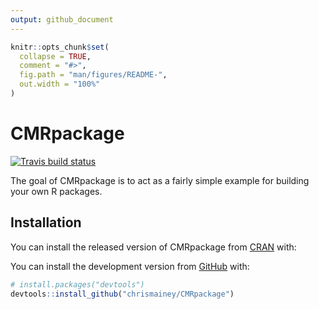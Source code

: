 ```yaml
---
output: github_document
---
```


<!-- README.md is generated from README.Rmd. Please edit that file -->

```r
knitr::opts_chunk$set(
  collapse = TRUE,
  comment = "#>",
  fig.path = "man/figures/README-",
  out.width = "100%"
)
```

# CMRpackage

  <!-- badges: start -->
  [![Travis build status](https://travis-ci.org/chrismainey/CMRpackage.svg?branch=master)](https://travis-ci.org/chrismainey/CMRpackage)
  <!-- badges: end -->

The goal of CMRpackage is to act as a fairly simple example for building your own R packages.

## Installation

You can install the released version of CMRpackage from [CRAN](https://CRAN.R-project.org) with:

You can install the development version from [GitHub](https://github.com/) with:

``` r
# install.packages("devtools")
devtools::install_github("chrismainey/CMRpackage")
```
